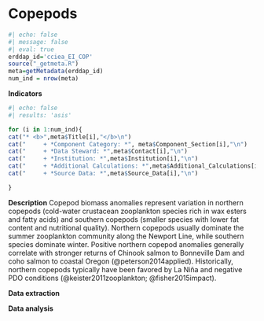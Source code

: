 # Copepods

```r
#| echo: false
#| message: false
#| eval: true
erddap_id='cciea_EI_COP'
source("_getmeta.R")
meta=getMetadata(erddap_id)
num_ind = nrow(meta)
```

**Indicators**

```r
#| echo: false
#| results: 'asis'

for (i in 1:num_ind){
cat("* <b>",meta$Title[i],"</b>\n")
cat("     + *Component Category: *", meta$Component_Section[i],"\n")
cat("     + *Data Steward: *",meta$Contact[i],"\n")
cat("     + *Institution: *",meta$Institution[i],"\n")
cat("     + *Additional Calculations: *",meta$Additional_Calculations[i],"\n")
cat("     + *Source Data: *",meta$Source_Data[i],"\n")

}
```
**Description** Copepod biomass anomalies represent variation in northern copepods (cold-water crustacean zooplankton species rich in wax esters and fatty acids) and southern copepods (smaller species with lower fat content and nutritional quality). Northern copepods usually dominate the summer zooplankton community along the Newport Line, while southern species dominate winter. Positive northern copepod anomalies generally correlate with stronger returns of Chinook salmon to Bonneville Dam and coho salmon to coastal Oregon (@peterson2014applied). Historically, northern copepods typically have been favored by La Niña and negative PDO conditions (@keister2011zooplankton; @fisher2015impact).


**Data extraction**

**Data analysis**
